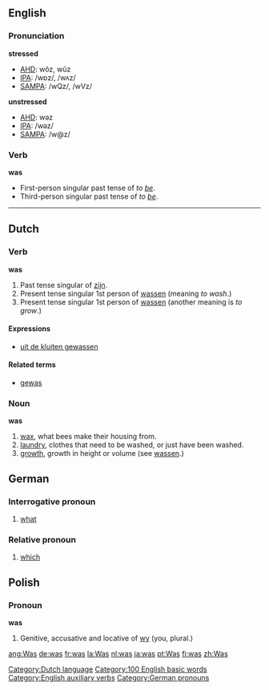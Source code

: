 {{wikipedia}}
==English==

{{rank|in|I|that|8|was|he|his|with}}

===Pronunciation===
'''stressed'''
*[[w:AHD|AHD]]: wŏz, wŭz 
*[[w:IPA|IPA]]: /wɒz/, /wʌz/
*[[w:SAMPA|SAMPA]]: /wQz/, /wVz/

'''unstressed'''
*[[w:AHD|AHD]]: wəz 
*[[w:IPA|IPA]]: /wəz/
*[[w:SAMPA|SAMPA]]: /w@z/

===Verb===
'''was'''

* First-person singular past tense of ''to [[be]]''.
* Third-person singular past tense of ''to [[be]]''.

----

==Dutch==
===Verb===
'''was'''

# Past tense singular of [[zijn]].
# Present tense singular 1st person of [[wassen]] (meaning ''to wash''.)
# Present tense singular 1st person of [[wassen]] (another meaning is ''to grow''.)

====Expressions====
*[[uit de kluiten gewassen]]

====Related terms====
*[[gewas]] {{n}}

===Noun===
'''was'''

# [[wax]], what bees make their housing from.
# [[laundry]], clothes that need to be washed, or just have been washed.
# [[growth]], growth in height or volume (see [[wassen]].)


==German==
===Interrogative pronoun===

# [[what]]

===Relative pronoun===

# [[which]]


==Polish==
===Pronoun===
'''was'''

# Genitive, accusative and locative of [[wy]] (you, plural.)

[[Category:Dutch language]]
[[Category:100 English basic words]]
[[Category:English auxiliary verbs]]
[[Category:German pronouns]]

[[ang:Was]]
[[de:was]]
[[fr:was]]
[[la:Was]]
[[nl:was]]
[[ja:was]]
[[pt:Was]]
[[fi:was]]
[[zh:Was]]